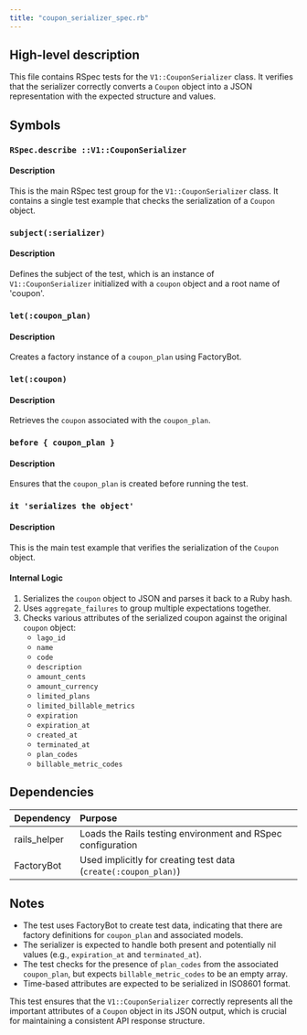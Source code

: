 ```yaml
---
title: "coupon_serializer_spec.rb"
---
```


## High-level description
This file contains RSpec tests for the `V1::CouponSerializer` class. It verifies that the serializer correctly converts a `Coupon` object into a JSON representation with the expected structure and values.

## Symbols

### `RSpec.describe ::V1::CouponSerializer`
#### Description
This is the main RSpec test group for the `V1::CouponSerializer` class. It contains a single test example that checks the serialization of a `Coupon` object.

### `subject(:serializer)`
#### Description
Defines the subject of the test, which is an instance of `V1::CouponSerializer` initialized with a `coupon` object and a root name of 'coupon'.

### `let(:coupon_plan)`
#### Description
Creates a factory instance of a `coupon_plan` using FactoryBot.

### `let(:coupon)`
#### Description
Retrieves the `coupon` associated with the `coupon_plan`.

### `before { coupon_plan }`
#### Description
Ensures that the `coupon_plan` is created before running the test.

### `it 'serializes the object'`
#### Description
This is the main test example that verifies the serialization of the `Coupon` object.

#### Internal Logic
1. Serializes the `coupon` object to JSON and parses it back to a Ruby hash.
2. Uses `aggregate_failures` to group multiple expectations together.
3. Checks various attributes of the serialized coupon against the original `coupon` object:
   - `lago_id`
   - `name`
   - `code`
   - `description`
   - `amount_cents`
   - `amount_currency`
   - `limited_plans`
   - `limited_billable_metrics`
   - `expiration`
   - `expiration_at`
   - `created_at`
   - `terminated_at`
   - `plan_codes`
   - `billable_metric_codes`

## Dependencies
| Dependency | Purpose |
|:-----------|:--------|
| rails_helper | Loads the Rails testing environment and RSpec configuration |
| FactoryBot | Used implicitly for creating test data (`create(:coupon_plan)`) |

## Notes
- The test uses FactoryBot to create test data, indicating that there are factory definitions for `coupon_plan` and associated models.
- The serializer is expected to handle both present and potentially nil values (e.g., `expiration_at` and `terminated_at`).
- The test checks for the presence of `plan_codes` from the associated `coupon_plan`, but expects `billable_metric_codes` to be an empty array.
- Time-based attributes are expected to be serialized in ISO8601 format.

This test ensures that the `V1::CouponSerializer` correctly represents all the important attributes of a `Coupon` object in its JSON output, which is crucial for maintaining a consistent API response structure.